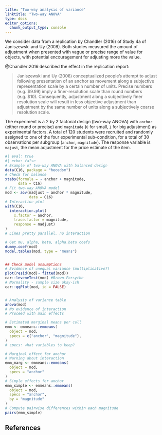 ```yaml
---
title: "Two-way analysis of variance"
linktitle: "Two-way ANOVA"
type: docs
editor_options: 
  chunk_output_type: console
---
```




We consider data from a replication by Chandler (2016) of Study 4a of Janiszewski and Uy (2008). Both studies measured the amount of adjustment when presented with vague or precise range of value for objects, with potential encouragement for adjusting more the value.

@Chandler:2016 described the effect in the replication report:

> Janiszewski and Uy (2008) conceptualized people’s attempt to adjust following presentation of an anchor as movement along a subjective representation scale by a certain number of units. Precise numbers (e.g. $9.99) imply a finer-resolution scale than round numbers (e.g. $10). Consequently, adjustment along a subjectively finer resolution scale will result in less objective adjustment than adjustment by the same number of units along a subjectively coarse resolution scale.

The experiment is a 2 by 2 factorial design (two-way ANOVA) with `anchor` (either round or precise) and `magnitude` (`0` for small, `1` for big adjustment) as experimental factors. A total of 120 students were recruited and randomly assigned to one of the four experimental sub-condition, for a total of 30 observations per subgroup (`anchor`, `magnitude`). The response variable is `majust`, the mean adjustment for the price estimate of the item.

```r
#| eval: true
#| echo: false
# Example of two-way ANOVA with balanced design
data(C16, package = "hecedsm")
# Check for balance
xtabs(formula = ~ anchor + magnitude,
      data = C16)
# Fit two-way ANOVA model
mod <- aov(madjust ~ anchor * magnitude,
           data = C16)
# Interaction plot
with(C16,
  interaction.plot(
    x.factor = anchor,
    trace.factor = magnitude,
    response = madjust)
)
# Lines pretty parallel, no interaction

# Get mu, alpha, beta, alpha.beta coefs
dummy.coef(mod)
model.tables(mod, type = "means")


## Check model assumptions
# Evidence of unequal variance (multiplicative?)
plot(resid(mod)~ fitted(mod))
car::leveneTest(mod) #Brown-Forsythe
# Normality - sample size okay-ish
car::qqPlot(mod, id = FALSE)


# Analysis of variance table
anova(mod)
# No evidence of interaction
# Proceed with main effects

# Estimated marginal means per cell
emm <- emmeans::emmeans(
  object = mod,
  specs = c("anchor", "magnitude"),
)
# specs: what variables to keep?

# Marginal effect for anchor
# Warning about interaction
emm_marg <- emmeans::emmeans(
  object = mod,
  specs = "anchor"
)
# Simple effects for anchor
emm_simple <- emmeans::emmeans(
  object = mod,
  specs = "anchor",
  by = "magnitude"
)
# Compute pairwise differences within each magnitude
pairs(emm_simple)
```


## References
